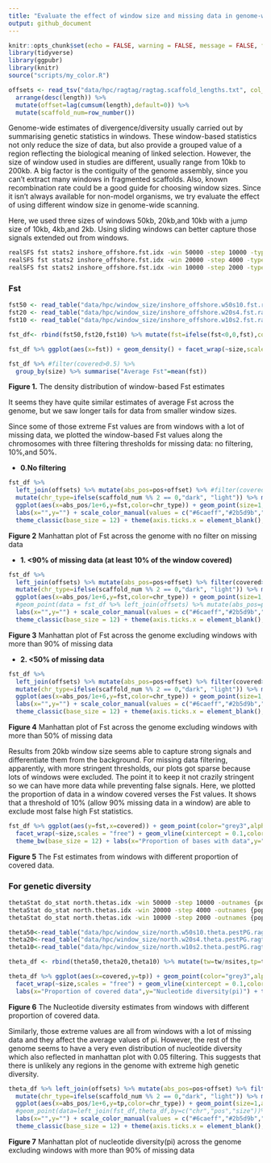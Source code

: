 ```yaml
---
title: "Evaluate the effect of window size and missing data in genome-wide summary statistics"
output: github_document
---
```


```r
knitr::opts_chunk$set(echo = FALSE, warning = FALSE, message = FALSE, fig.retina = 2)
library(tidyverse)
library(ggpubr)
library(knitr)
source("scripts/my_color.R")

offsets <- read_tsv("data/hpc/ragtag/ragtag.scaffold_lengths.txt", col_names = c("chr","length"),show_col_types = FALSE) %>% 
  arrange(desc(length)) %>%
  mutate(offset=lag(cumsum(length),default=0)) %>% 
  mutate(scaffold_num=row_number())
```

Genome-wide estimates of divergence/diversity usually carried out by summarising genetic statistics in windows. These window-based statistics not only reduce the size of data, but also provide a grouped value of a region reflecting the biological meaning of linked selection. However, the size of window used in studies are different, usually range from 10kb to 200kb. A big factor is the contiguity of the genome assembly, since you can't extract many windows in fragmented scaffolds. Also, known recombination rate could be a good guide for choosing window sizes. Since it isn't always available for non-model organisms, we try evaluate the effect of using different window size in genome-wide scanning.

Here, we used three sizes of windows 50kb, 20kb,and 10kb with a jump size of 10kb, 4kb,and 2kb. Using sliding windows can better capture those signals extended out from windows.

```bash
realSFS fst stats2 inshore_offshore.fst.idx -win 50000 -step 10000 -type 1 > inshore_offshore.w50s10.fst
realSFS fst stats2 inshore_offshore.fst.idx -win 20000 -step 4000 -type 1 > inshore_offshore.w20s4.fst
realSFS fst stats2 inshore_offshore.fst.idx -win 10000 -step 2000 -type 1 > inshore_offshore.w10s2.fst
```

### Fst

```r
fst50 <- read_table("data/hpc/window_size/inshore_offshore.w50s10.fst.ragtag.txt",col_names = c("chr","pos","Nsites","fst")) %>% add_column(size="50kb")
fst20 <- read_table("data/hpc/window_size/inshore_offshore.w20s4.fst.ragtag.txt",col_names = c("chr","pos","Nsites","fst")) %>% add_column(size="20kb")
fst10 <- read_table("data/hpc/window_size/inshore_offshore.w10s2.fst.ragtag.txt",col_names = c("chr","pos","Nsites","fst")) %>% add_column(size="10kb")

fst_df<- rbind(fst50,fst20,fst10) %>% mutate(fst=ifelse(fst<0,0,fst),covered=case_when(size=="50kb"~Nsites/50000,size=="20kb"~Nsites/20000,size=="10kb"~Nsites/10000))

fst_df %>% ggplot(aes(x=fst)) + geom_density() + facet_wrap(~size,scales = "free") + theme_bw() + labs(x="Window-based Fst",y="Density")

fst_df %>% #filter(covered>0.5) %>% 
  group_by(size) %>% summarise("Average Fst"=mean(fst))
```

**Figure 1.** The density distribution of window-based Fst estimates

It seems they have quite similar estimates of average Fst across the genome, but we saw longer tails for data from smaller window sizes.

Since some of those extreme Fst values are from windows with a lot of missing data, we plotted the window-based Fst values along the chromosomes with three filtering thresholds for missing data: no filtering, 10%,and 50%.

- **0.No filtering**

```r
fst_df %>% 
  left_join(offsets) %>% mutate(abs_pos=pos+offset) %>% #filter(covered>0.5) %>% 
  mutate(chr_type=ifelse(scaffold_num %% 2 == 0,"dark", "light")) %>% mutate(chr_type=ifelse(grepl(chr,pattern="chr"),chr_type,"unplanced")) %>% 
  ggplot(aes(x=abs_pos/1e+6,y=fst,color=chr_type)) + geom_point(size=1,alpha=.6) +
  labs(x="",y="") + scale_color_manual(values = c("#6caeff","#2b5d9b","grey"),guide="none") + 
  theme_classic(base_size = 12) + theme(axis.ticks.x = element_blank(), axis.text.x = element_blank()) + facet_wrap(~size,ncol = 1,scales = "free_y")
```

**Figure 2** Manhattan plot of Fst across the genome with no filter on missing data

- **1. <90% of missing data (at least 10% of the window covered)**

```r
fst_df %>% 
  left_join(offsets) %>% mutate(abs_pos=pos+offset) %>% filter(covered>0.1) %>%
  mutate(chr_type=ifelse(scaffold_num %% 2 == 0,"dark", "light")) %>% mutate(chr_type=ifelse(grepl(chr,pattern="chr"),chr_type,"unplanced")) %>% 
  ggplot(aes(x=abs_pos/1e+6,y=fst,color=chr_type)) + geom_point(size=1,alpha=.6) +
  #geom_point(data = fst_df %>% left_join(offsets) %>% mutate(abs_pos=pos+offset) %>%group_by(size) %>%filter(covered>0.1) %>%  mutate(q=quantile(fst,0.9999)) %>% filter(fst>q),color="red")+
  labs(x="",y="") + scale_color_manual(values = c("#6caeff","#2b5d9b","grey"),guide="none") + 
  theme_classic(base_size = 12) + theme(axis.ticks.x = element_blank(), axis.text.x = element_blank()) + facet_wrap(~size,ncol = 1,scales = "free_y")
```

**Figure 3** Manhattan plot of Fst across the genome excluding windows with more than 90% of missing data


- **2. <50% of missing data**

```r
fst_df %>% 
  left_join(offsets) %>% mutate(abs_pos=pos+offset) %>% filter(covered>0.5) %>% 
  mutate(chr_type=ifelse(scaffold_num %% 2 == 0,"dark", "light")) %>% mutate(chr_type=ifelse(grepl(chr,pattern="chr"),chr_type,"unplanced")) %>% 
  ggplot(aes(x=abs_pos/1e+6,y=fst,color=chr_type)) + geom_point(size=1,alpha=.6) +
  labs(x="",y="") + scale_color_manual(values = c("#6caeff","#2b5d9b","grey"),guide="none") + 
  theme_classic(base_size = 12) + theme(axis.ticks.x = element_blank(), axis.text.x = element_blank()) + facet_wrap(~size,ncol = 1,scales = "free_y")
```

**Figure 4** Manhattan plot of Fst across the genome excluding windows with more than 50% of missing data

Results from 20kb window size seems able to capture strong signals and differentiate them from the background. For missing data filtering, apparently, with more stringent thresholds, our plots got sparse because lots of windows were excluded. The point it to keep it not crazily stringent so we can have more data while preventing false signals. Here, we plotted the proportion of data in a window covered verses the Fst values. It shows that a threshold of 10% (allow 90% missing data in a window) are able to exclude most false high Fst statistics.


```r
fst_df %>% ggplot(aes(y=fst,x=covered)) + geom_point(color="grey3",alpha=.6) + 
  facet_wrap(~size,scales = "free") + geom_vline(xintercept = 0.1,color="red")+annotate("text", -Inf, Inf, label="10% covered",hjust=-.5,vjust=2)+
  theme_bw(base_size = 12) + labs(x="Proportion of bases with data",y="Fst value")
```

**Figure 5** The Fst estimates from windows with different proportion of covered data.


### For genetic diversity

```bash
thetaStat do_stat north.thetas.idx -win 50000 -step 10000 -outnames {pop}.w50s10.theta -type 1
thetaStat do_stat north.thetas.idx -win 20000 -step 4000 -outnames {pop}.w20s4.theta -type 1
thetaStat do_stat north.thetas.idx -win 10000 -step 2000 -outnames {pop}.w10s2.theta -type 1
```


```r
theta50<-read_table("data/hpc/window_size/north.w50s10.theta.pestPG.ragtag.txt",col_names = c("chr","pos","tw","tp","tajima","nsites")) %>% add_column(size="50kb")
theta20<-read_table("data/hpc/window_size/north.w20s4.theta.pestPG.ragtag.txt",col_names = c("chr","pos","tw","tp","tajima","nsites")) %>% add_column(size="20kb")
theta10<-read_table("data/hpc/window_size/north.w10s2.theta.pestPG.ragtag.txt",col_names = c("chr","pos","tw","tp","tajima","nsites")) %>% add_column(size="10kb")

theta_df <- rbind(theta50,theta20,theta10) %>% mutate(tw=tw/nsites,tp=tp/nsites,covered=case_when(size=="50kb"~nsites/50000,size=="20kb"~nsites/20000,size=="10kb"~nsites/10000)) %>% na.omit()

theta_df %>% ggplot(aes(x=covered,y=tp)) + geom_point(color="grey3",alpha=.6)+ 
  facet_wrap(~size,scales = "free") + geom_vline(xintercept = 0.1,color="red") + annotate("text", -Inf, Inf, label="10% covered",hjust=-.5,vjust=2)+
  labs(x="Proportion of covered data",y="Nucleotide diversity(pi)") + theme_bw(base_size = 12)
```

**Figure 6** The Nucleotide diversity estimates from windows with different proportion of covered data.

Similarly, those extreme values are all from windows with a lot of missing data and they affect the average values of pi. However, the rest of the genome seems to have a very even distribution of nucleotide diversity which also reflected in manhattan plot with 0.05 filtering. This suggests that there is unlikely any regions in the genome with extreme high genetic diversity.

```r
theta_df %>% left_join(offsets) %>% mutate(abs_pos=pos+offset) %>% filter(covered>0.1) %>% 
  mutate(chr_type=ifelse(scaffold_num %% 2 == 0,"dark", "light")) %>% mutate(chr_type=ifelse(grepl(chr,pattern="chr"),chr_type,"unplanced")) %>% 
  ggplot(aes(x=abs_pos/1e+6,y=tp,color=chr_type)) + geom_point(size=1,alpha=.6) +
  #geom_point(data=left_join(fst_df,theta_df,by=c("chr","pos","size"))%>% left_join(offsets) %>% mutate(abs_pos=pos+offset) %>%group_by(size) %>%filter(covered.x>0.1) %>%  mutate(q=quantile(fst,0.9999)) %>% filter(fst>q),aes(x=abs_pos/1e+6,y=tp),color="red",size=1) +
  labs(x="",y="") + scale_color_manual(values = c("#6caeff","#2b5d9b","grey"),guide="none") + 
  theme_classic(base_size = 12) + theme(axis.ticks.x = element_blank(), axis.text.x = element_blank()) + facet_wrap(~size,ncol = 1,scales = "free_y")
```

**Figure 7** Manhattan plot of nucleotide diversity(pi) across the genome excluding windows with more than 90% of missing data